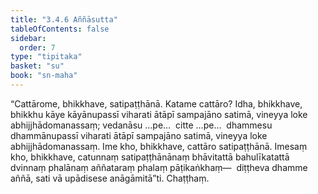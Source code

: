 ```yaml
---
title: "3.4.6 Aññāsutta"
tableOfContents: false
sidebar:
  order: 7
type: "tipitaka"
basket: "su"
book: "sn-maha"
---
```



<DynamicBreadcrumb />

<Division number="402" book="sn-maha" bookNo="14" page="158">

<Paragraph number="918" book="sn-maha">
“Cattārome, bhikkhave, satipaṭṭhānā. Katame cattāro? Idha, bhikkhave, bhikkhu kāye kāyānupassī viharati ātāpī sampajāno satimā, vineyya loke abhijjhādomanassaṃ; vedanāsu …pe…  citte …pe…  dhammesu dhammānupassī viharati ātāpī sampajāno satimā, vineyya loke abhijjhādomanassaṃ. Ime kho, bhikkhave, cattāro satipaṭṭhānā. Imesaṃ kho, bhikkhave, catunnaṃ satipaṭṭhānānaṃ bhāvitattā bahulīkatattā dvinnaṃ phalānaṃ aññataraṃ phalaṃ pāṭikaṅkhaṃ—  diṭṭheva dhamme aññā, sati vā upādisese anāgāmitā”ti.

</Paragraph>
</Division>

<Paragraph number="919" type="center" book="sn-maha">
Chaṭṭhaṃ.
</Paragraph>